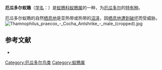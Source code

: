{{noteTA
|T=zh-cn:厄瓜多尔蚁鵙; zh-tw:厄瓜多蟻鵙; zh-hk:厄瓜多爾蟻鵙;
|1=zh-cn:厄瓜多尔; zh-tw:厄瓜多; zh-hk:厄瓜多爾;
}}
{{Speciesbox
| name = 厄瓜多尔蚁鵙
| image = Thamnophilus praecox - Cocha Antshrike - female (cropped).jpg
| status = NT | status_system = IUCN3.1
| genus = Thamnophilus
| species = praecox
| authority = {{link-en|约翰·托德·齐默|John Todd Zimmer|Zimmer}}, 1937
| synonyms = }}
'''厄瓜多尔蚁鵙'''（[[学名|学名]]：{{lang|la|''Thamnophilus praecox''}}）是[[蚁鵙科|蚁鵙科]][[蚁鵙属|蚁鵙属]]的一种，为[[厄瓜多尔|厄瓜多尔]]的[[特有种|特有种]]。

厄瓜多尔蚁鵙的自然[[栖息地|栖息地]]是亚热带或热带的[[沼泽|沼泽]]，因[[栖息地破坏|栖息地遭到破坏]]而受威胁。
[[File:Thamnophilus_praecox_-_Cocha_Antshrike_-_male_(cropped).jpg|thumb]]
== 参考文献 ==
* {{IUCN2010
|assessors=BirdLife International
|year=2009
|id=145536
|title=Thamnophilus praecox
|version=3.1
|downloaded= 2010-10-01
}}
{{Taxonbar|from=Q178662}}

[[Category:厄瓜多尔鸟类|Category:厄瓜多尔鸟类]]
[[Category:蚁鵙属|Category:蚁鵙属]]
